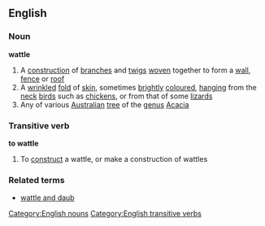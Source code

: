 ==English==
===Noun===
'''wattle'''
#A [[construction]] of [[branch]]es and [[twig]]s [[woven]] together to form a [[wall]], [[fence]] or [[roof]]
#A [[wrinkled]] [[fold]] of [[skin]], sometimes [[brightly]] [[coloured]], [[hanging]] from the [[neck]] [[bird]]s such as [[chicken]]s, or from that of some [[lizard]]s
#Any of various [[Australian]] [[tree]] of the [[genus]] [[Acacia]]
===Transitive verb===
'''to wattle'''
#To [[construct]] a wattle, or make a construction of wattles
===Related terms===
*[[wattle and daub]]
[[Category:English nouns]]
[[Category:English transitive verbs]]